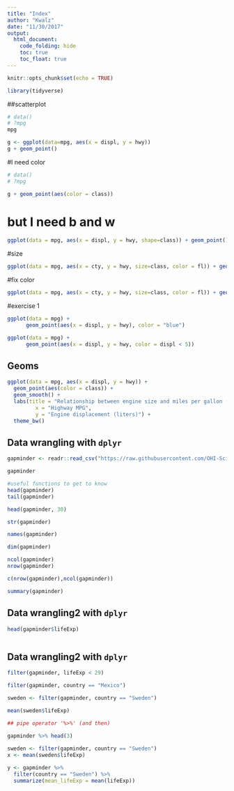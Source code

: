 ```yaml
---
title: "Index"
author: "Kwalz"
date: "11/30/2017"
output:
  html_document:
    code_folding: hide
    toc: true
    toc_float: true
---
```


```r
knitr::opts_chunk$set(echo = TRUE)

library(tidyverse)
```

##scatterplot

```r


# data()
# ?mpg
mpg

g <- ggplot(data=mpg, aes(x = displ, y = hwy))
g + geom_point()

```
#I need color

```r


# data()
# ?mpg

g + geom_point(aes(color = class))

```
# but I need b and w 

```r
ggplot(data = mpg, aes(x = displ, y = hwy, shape=class)) + geom_point()

```
#size

```r
ggplot(data = mpg, aes(x = cty, y = hwy, size=class, color = fl)) + geom_point(alpha = 0.2)

```

#fix color

```r
ggplot(data = mpg, aes(x = cty, y = hwy, size=class, color = fl)) + geom_point(alpha = 0.2, color = "blue")

```

#exercise 1

```r
ggplot(data = mpg) + 
      geom_point(aes(x = displ, y = hwy), color = "blue")

ggplot(data = mpg) + 
      geom_point(aes(x = displ, y = hwy, color = displ < 5))
```

## Geoms
```r

ggplot(data = mpg, aes(x = displ, y = hwy)) + 
  geom_point(aes(color = class)) + 
  geom_smooth() +
  labs(title = "Relationship between engine size and miles per gallon (mpg)",
         x = "Highway MPG",
         y = "Engine displacement (liters)") +
  theme_bw()
```


## Data wrangling with `dplyr`

```r
gapminder <- readr::read_csv("https://raw.githubusercontent.com/OHI-Science/data-science-training/master/data/gapminder.csv")

gapminder

#useful functions to get to know
head(gapminder)
tail(gapminder)

head(gapminder, 30)

str(gapminder)

names(gapminder)

dim(gapminder)

ncol(gapminder)
nrow(gapminder)

c(nrow(gapminder),ncol(gapminder))

summary(gapminder)
```
## Data wrangling2 with `dplyr`

```r
head(gapminder$lifeExp)



```

## Data wrangling2 with `dplyr`

```r
filter(gapminder, lifeExp < 29)

filter(gapminder, country == "Mexico")

sweden <- filter(gapminder, country == "Sweden")

mean(sweden$lifeExp)

## pipe operator '%>%' (and then)
 
gapminder %>% head(3) 

sweden <- filter(gapminder, country == "Sweden")
x <- mean(sweden$lifeExp)

y <- gapminder %>% 
  filter(country == "Sweden") %>% 
  summarize(mean_lifeExp = mean(lifeExp))

```

















